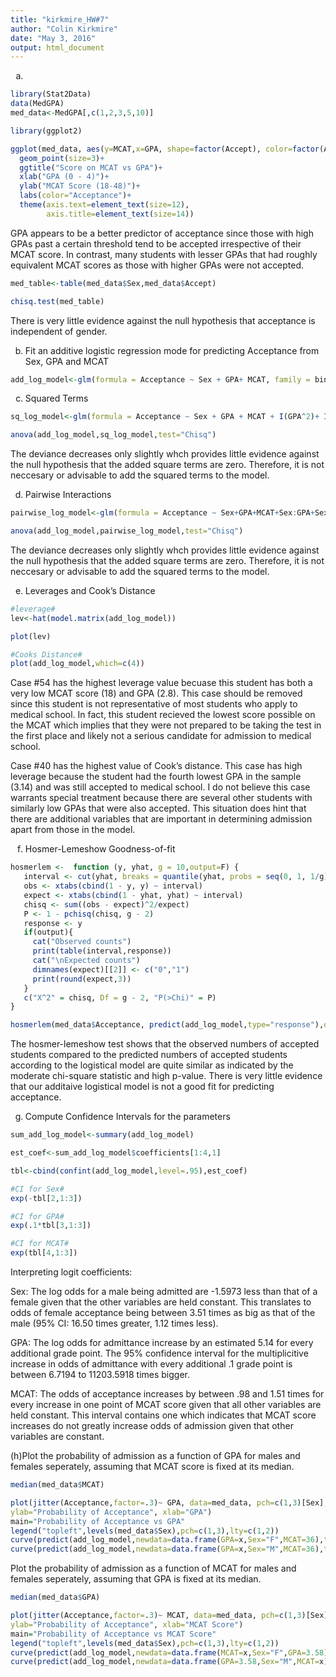 ```yaml
---
title: "kirkmire_HW#7"
author: "Colin Kirkmire"
date: "May 3, 2016"
output: html_document
---
```


(a)
```r
library(Stat2Data)
data(MedGPA)
med_data<-MedGPA[,c(1,2,3,5,10)]

library(ggplot2)

ggplot(med_data, aes(y=MCAT,x=GPA, shape=factor(Accept), color=factor(Accept)))+
  geom_point(size=3)+
  ggtitle("Score on MCAT vs GPA")+
  xlab("GPA (0 - 4)")+
  ylab("MCAT Score (18-48)")+
  labs(color="Acceptance")+
  theme(axis.text=element_text(size=12),
        axis.title=element_text(size=14))
```

GPA appears to be a better predictor of acceptance since those with high GPAs past a certain threshold tend to be accepted irrespective of their MCAT score.  In contrast, many students with lesser GPAs that had roughly equivalent MCAT scores as those with higher GPAs were not accepted.

```r
med_table<-table(med_data$Sex,med_data$Accept)

chisq.test(med_table)
```
There is very little evidence against the null hypothesis that acceptance is independent of gender.


(b) Fit an additive logistic regression mode for predicting Acceptance from Sex, GPA and MCAT
```r
add_log_model<-glm(formula = Acceptance ~ Sex + GPA+ MCAT, family = binomial, data = med_data)

```

(c) Squared Terms
```r
sq_log_model<-glm(formula = Acceptance ~ Sex + GPA + MCAT + I(GPA^2)+ I(MCAT^2), family = binomial, data = med_data)

anova(add_log_model,sq_log_model,test="Chisq")
```

The deviance decreases only slightly whch provides little evidence against the null hypothesis that the added square terms are zero. Therefore, it is not neccesary or advisable to add the squared terms to the model.

(d) Pairwise Interactions
```r
pairwise_log_model<-glm(formula = Acceptance ~ Sex+GPA+MCAT+Sex:GPA+Sex:MCAT+GPA:MCAT, family = binomial, data = med_data)

anova(add_log_model,pairwise_log_model,test="Chisq")
```

The deviance decreases only slightly whch provides little evidence against the null hypothesis that the added square terms are zero. Therefore, it is not neccesary or advisable to add the squared terms to the model.

(e) Leverages and Cook's Distance
```r
#leverage#
lev<-hat(model.matrix(add_log_model))

plot(lev)

#Cooks Distance#
plot(add_log_model,which=c(4))


```
Case #54 has the highest leverage value becuase this student has both a very low MCAT score (18) and GPA (2.8). This case should be removed since this student is not representative of most students who apply to medical school.  In fact, this student recieved the lowest score possible on the MCAT which implies that they were not prepared to be taking the test in the first place and likely not a serious candidate for admission to medical school.

Case #40 has the highest value of Cook's distance.  This case has high leverage because the student had the fourth lowest GPA in the sample (3.14) and was still accepted to medical school. I do not believe this case warrants special treatment because there are several other students with similarly low GPAs that were also accepted. This situation does hint that there are additional variables that are important in determining admission apart from those in the model.

(f) Hosmer-Lemeshow Goodness-of-fit
```r
hosmerlem <-  function (y, yhat, g = 10,output=F) {
   interval <- cut(yhat, breaks = quantile(yhat, probs = seq(0, 1, 1/g)), include.lowest = T)
   obs <- xtabs(cbind(1 - y, y) ~ interval)
   expect <- xtabs(cbind(1 - yhat, yhat) ~ interval)
   chisq <- sum((obs - expect)^2/expect)
   P <- 1 - pchisq(chisq, g - 2)
   response <- y
   if(output){
     cat("Observed counts")
     print(table(interval,response))
     cat("\nExpected counts")
     dimnames(expect)[[2]] <- c("0","1")
     print(round(expect,3))
   }
   c("X^2" = chisq, Df = g - 2, "P(>Chi)" = P)
}

hosmerlem(med_data$Acceptance, predict(add_log_model,type="response"),output=T)
```

The hosmer-lemeshow test shows that the observed numbers of accepted students compared to the predicted numbers of accepted students according to the logistical model are quite similar as indicated by the moderate chi-square statistic and high p-value.  There is very little evidence that our additaive logistical model is not a good fit for predicting acceptance.


(g) Compute Confidence Intervals for the parameters
```r
sum_add_log_model<-summary(add_log_model)

est_coef<-sum_add_log_model$coefficients[1:4,1]

tbl<-cbind(confint(add_log_model,level=.95),est_coef)

#CI for Sex#
exp(-tbl[2,1:3])

#CI for GPA#
exp(.1*tbl[3,1:3])

#CI for MCAT#
exp(tbl[4,1:3])
```
Interpreting logit coefficients:

Sex: The log odds for a male being admitted are -1.5973 less than that of a female given that the other variables are held constant. This translates to odds of female acceptance being between 3.51 times as big as that of the male (95% CI: 16.50 times greater, 1.12 times less).

GPA: The log odds for admittance increase by an estimated 5.14 for every additional grade point. The 95% confidence interval for the multiplicitive increase in odds of admittance with every additional .1 grade point is between 6.7194 to 11203.5918 times bigger.

MCAT: The odds of acceptance increases by between .98 and 1.51 times for every increase in one point of MCAT score given that all other variables are held constant. This interval contains one which indicates that MCAT score increases do not greatly increase odds of admission given that other variables are constant. 



(h)Plot the probability of admission as a function of GPA for males and females seperately, assuming that MCAT score is fixed at its median.
```r

median(med_data$MCAT)

plot(jitter(Acceptance,factor=.3)~ GPA, data=med_data, pch=c(1,3)[Sex],
ylab="Probability of Acceptance", xlab="GPA")
main="Probability of Acceptance vs GPA"
legend("topleft",levels(med_data$Sex),pch=c(1,3),lty=c(1,2))
curve(predict(add_log_model,newdata=data.frame(GPA=x,Sex="F",MCAT=36),type="response"),add=T)
curve(predict(add_log_model,newdata=data.frame(GPA=x,Sex="M",MCAT=36),type="response"),lty=2,add=T)

```

Plot the probability of admission as a function of MCAT for males and females seperately, assuming that GPA is fixed at its median.

```r

median(med_data$GPA)

plot(jitter(Acceptance,factor=.3)~ MCAT, data=med_data, pch=c(1,3)[Sex],
ylab="Probability of Acceptance", xlab="MCAT Score")
main="Probability of Acceptance vs MCAT Score"
legend("topleft",levels(med_data$Sex),pch=c(1,3),lty=c(1,2))
curve(predict(add_log_model,newdata=data.frame(MCAT=x,Sex="F",GPA=3.58),type="response"),add=T)
curve(predict(add_log_model,newdata=data.frame(GPA=3.58,Sex="M",MCAT=x),type="response"),lty=2,add=T)

```





